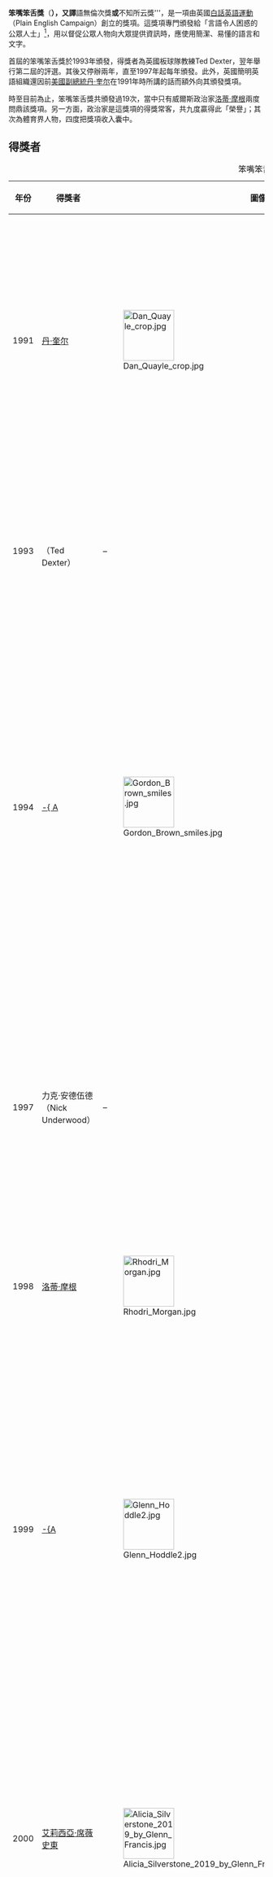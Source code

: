 {{proofreader needed|time=2016-02-28}}
{{Infobox award
| name           =笨嘴笨舌獎
| image          = 
| current_awards = 
| caption        = 
| description    = 
| presenter      = 英國簡明英語組織
| country        = {{UK}}
| year           = 1993年
| website        = [http://www.plainenglish.co.uk/campaigning/awards.html plainenglish.co.uk]
}}
'''笨嘴笨舌獎'''（{{lang-en|'''Foot in Mouth Award}}'''），又譯'''語無倫次獎'''或'''不知所云獎'''，是一項由英國[[白話英語運動|白話英語運動]]（Plain English Campaign）創立的獎項。這獎項專門頒發給「言語令人困惑的公眾人士」<ref name="thevine">{{cite news |url=http://www.thevine.com.au/entertainment/top10/top-10-weirdest-awards-ceremonies/ |title=Top 10 weirdest awards ceremonies |work=TheVine.com.au |publisher=Fairfax Media |location=Sydney |date=16 February 2012 |accessdate=18 September 2012 |archive-date=2012-10-06 |archive-url=https://web.archive.org/web/20121006215251/http://www.thevine.com.au/entertainment/top10/top-10-weirdest-awards-ceremonies/ |dead-url=no }}</ref>，用以督促公眾人物向大眾提供資訊時，應使用簡潔、易懂的語言和文字。

首屆的笨嘴笨舌獎於1993年頒發，得獎者為英國板球隊教練Ted Dexter，翌年舉行第二屆的評選。其後又停辦兩年，直至1997年起每年頒發。此外，英國簡明英語組織還因前[[美國副總統|美國副總統]][[丹·奎尔|丹·奎尔]]在1991年時所講的話而額外向其頒發獎項。

時至目前為止，笨嘴笨舌獎共頒發過19次，當中只有威爾斯政治家[[洛蒂·摩根|洛蒂·摩根]]兩度問鼎該獎項。另一方面，政治家是這獎項的得獎常客，共九度贏得此「榮譽」；其次為體育界人物，四度把獎項收入囊中。

==得獎者==
{| class="wikitable sortable plainrowheaders"
|+ 笨嘴笨舌獎得主
|-
! scope="col" | 年份
! scope="col" width="140px"| 得獎者
! scope="col" class="unsortable" | 圖像
! scope="col" class="unsortable" | 理由
! scope="col" class="unsortable" | 注釋
|-
| 1991
! scope="row" | [[丹·奎尔|丹·奎尔]]
| [[File:Dan_Quayle_crop.jpg|100px]]
| 美國前副總統丹·奎尔：「我們給予黨“大帳篷政策”（政治術語，即包容各種不同政治和社會觀點的政策）。至於如何建立和開始這平台，還有待觀察。但這會非常清晰。」（We offer the party as a big tent. How we do that with the platform, the preamble to the platform or whatnot, that remains to be seen. But that message will have to be articulated with great clarity.）
| <ref name="past"/>
|-
| 1993
! scope="row" | {{link-en|泰德·德克斯特|Ted Dexter}}<br>（Ted Dexter）
| –
| 英格蘭板球隊教練在球隊失利後表示：「也許我們是敗於錯誤的手勢，也許是因為金星與其他東西錯誤並排。我真的不知道。」（Maybe we are in the wrong sign. Maybe Venus is in the wrong juxtaposition with something else. I don't know.）
| <ref name="past"/>
|-
| 1994
! scope="row" | [[戈登·布朗|-{ A]]
| [[File:Gordon_Brown_smiles.jpg|100px]]
| 當時還是英國影子財政大臣的白高敦在「新經濟論壇」中的說出不少令人困惑的話：「後新古典內生增長理論的增長」（the growth of post neo-classical endogenous growth theory）和「在個人、公司或國家和政府角色對現代工業的工人競爭力和其意義的辯論中可培養競爭力。」（debate over the meaning and implications of competitiveness at the level of individuals, the firm or the nation and the role of government in fashioning modern industrial policies which focus on nurturing competitiveness.）
| <ref name="past"/>
|-
| 1997
! scope="row" | 力克·安德伍德<br>（Nick Underwood）
| –
| Nick Underwood為《[[天線寶寶|-{A]]》的市場部成員，他說：「在生命有林林總總的顏色，而天线宝宝也正是如此。天线宝宝們沒有國籍，他們就只是有天線的寶寶，這正好反映出現實生活。」（in life, there are all colours and the Teletubbies are a reflection of that. There are no nationalities in the ''Teletubbies'' – they are techno-babies, but they are supposed to reflect life in that sense.）
| <ref name="past"/>
|-
| 1998
! scope="row" | [[洛蒂·摩根|洛蒂·摩根]]
| [[File:Rhodri_Morgan.jpg|100px]]
| 英國[[工黨_(英國)|工黨]]成員洛蒂·摩根被問到會否成為[[威爾斯國民議會|威爾斯國民議會]]主席時回應：「跛腳鴨能游圈嗎?」（Does a one-legged duck swim in circles?）
| <ref name="rhodri">{{cite news |url=http://news.bbc.co.uk/1/hi/wales/4523636.stm |title=Morgan's gobbledegook award No. 2 |work=[[BBC_News|BBC News]] |date=13 December 2005 |accessdate=30 September 2012 |archive-date=2008-03-19 |archive-url=https://web.archive.org/web/20080319135908/http://news.bbc.co.uk/1/hi/wales/4523636.stm |dead-url=no }}</ref> 
|-
| 1999
! scope="row" | [[格伦·霍德尔|-{A]]
| [[File:Glenn_Hoddle2.jpg|100px]]
| 時任[[英格蘭足球代表隊|英格蘭足球隊]]教練在談及殘障人士時表示：「我不相信這東西。在此刻，我並不知道在數年間的改變，但今天的轉變正是我們從部份的生活和信仰中得來。可是，此時此刻， 我沒有說他們的不是，但總有一日我會一一記錄下來，因這會傷害到他人。」（I do not believe that. At this moment in time, if that changes in years to come I don't know, but what happens here today and changes as we go along that is part of life's learning and part of your inner beliefs. But at this moment in time I did not say them things and at the end of the day I want to put that on record because it has hurt people.）
| <ref>{{cite news |url=http://www.guardian.co.uk/uk/1999/dec/08/5 |title=Prescott's prize for bad language |work=[[The_Guardian|The Guardian]] |publisher=[[Guardian_Media_Group|Guardian Media Group]] |location=London |date=8 December 1999 |accessdate=30 September 2012}}</ref>
|-
| 2000
! scope="row" | [[艾莉西亞·席薇史東|艾莉西亞·席薇史東]]
| [[File:Alicia_Silverstone_2019_by_Glenn_Francis.jpg|100px]]
| 美國演員、《[[獨領風騷|獨領風騷]]》的女主角[[艾莉西亞·席薇史東|艾莉西亞·席薇史東]]在評論其作時說：「我認為《獨領風騷》很有深度。我認為這深度是在於它非常的易明。我認為若這真的易明，易明度可達到很深的地步。」（I think that ''Clueless'' was very deep. I think it was deep in the way that it was very light. I think lightness has to come from a very deep place if it's true lightness.）
| <ref>{{cite news |url=http://news.bbc.co.uk/1/hi/uk/1057660.stm |title=Alicia leaves us Clueless |work=[[BBC_News|BBC News]] |date=6 December 2000 |accessdate=30 September 2012 |archive-date=2008-07-26 |archive-url=https://web.archive.org/web/20080726195649/http://news.bbc.co.uk/1/hi/uk/1057660.stm |dead-url=no }}</ref>
|-
| 2001
! scope="row" | [[翠西·艾敏|翠西·艾敏]]
| [[File:Tracey_Emin_1-cropped.jpg|100px]]
| 英國藝術家翠西·艾敏：「要用字來說，我會用獨特性來形容藝術的重要性–這也是令我的作品相當獨特。」（When it comes to words I have a uniqueness that I find almost impossible in terms of art – and it's my words that actually make my art quite unique.）
| <ref name="gere">{{cite news |url=http://www.guardian.co.uk/uk/2002/dec/05/film.filmnews |title=Gere stumbles across award |last=Ezard |first=John |work=[[The_Guardian|The Guardian]] |publisher=[[Guardian_Media_Group|Guardian Media Group]] |location=London |date=5 December 2002 |accessdate=30 September 2012 |archive-date=2010-09-01 |archive-url=https://web.archive.org/web/20100901094536/http://www.guardian.co.uk/uk/2002/dec/05/film.filmnews |dead-url=no }}</ref>

|-
| 2002
! scope="row" | [[李察·基爾|-{A]]
| [[File:Richardgere.jpg|100px]]
| 美國電影演員李察·基爾道：「我知道我是誰。沒有人會知道我是誰。如果我是長頸鹿而有人認為我是蛇，我想，不，我其實是長頸鹿。」（I know who I am. No one else knows who I am. If I was a giraffe and somebody said I was a snake, I'd think 'No, actually I am a giraffe.）
| <ref name="gere"/>
|-
| 2003
! scope="row" | [[唐纳德·拉姆斯菲尔德|拉姆斯菲爾德]]
| [[File:Donald_Rumsfeld_Defenselink.jpg|100px]]
| [[美國國防部長|美國國防部長]]拉姆斯菲爾德因其「[[不知之不知|不知之不知]]論」贏得此獎：「據我們所知，有‘已知的已知’，有些事，我們知道我們知道；我們也知道，有‘已知的未知’，也就是說，有些事，我們現在知道我們不知道。但是，同樣存在‘不知的不知’——有些事，我們不知道我們不知道。」（Reports that say that something hasn't happened are always interesting to me, because as we know, there are known knowns; there are things we know we know. We also know there are known unknowns; that is to say we know there are some things we do not know. But there are also unknown unknowns — the ones we don't know we don't know.）
| <ref>{{cite news |url=http://news.bbc.co.uk/1/hi/3254852.stm |title=Rum remark wins Rumsfeld an award |work=[[BBC_News|BBC News]] |date=2 December 2003 |accessdate=30 September 2012}}</ref>
|-
| 2004
! scope="row" | [[鲍里斯·约翰逊|鲍里斯·约翰逊]]
| [[File:Boris_Johnson_-opening_bell_at_NASDAQ-14Sept2009-3c_cropped.jpg|100px]]
| 英國保守黨成員，同時也是後來的英國首相鲍里斯·约翰逊在[[BBC|BBC]]的遊戲節目中說：「我不能給你更少的反對意見了。」（I could not fail to disagree with you less.）
| <ref>{{cite news |url=http://www.dailymail.co.uk/news/article-329474/Bumbling-Boris-lands-Foot-Mouth-award.html |title=Bumbling Boris lands Foot in Mouth award |work=[[Daily_Mail|Daily Mail]] |publisher=[[Daily_Mail_and_General_Trust|Daily Mail and General Trust]] |location=London |date=3 December 2004 |accessdate=30 September 2012 |archive-date=2016-03-04 |archive-url=https://web.archive.org/web/20160304050757/http://www.dailymail.co.uk/news/article-329474/Bumbling-Boris-lands-Foot-Mouth-award.html |dead-url=no }}</ref>
|-
| 2005
! scope="row" | [[洛蒂·摩根|洛蒂·摩根]]
| [[File:Rhodri_Morgan.jpg|100px]]
|洛蒂·摩根在一個關於警務的辯論中使他第二度贏得此獎：「唯一要做的不是人人有份，而是不變。我認為這是公平的，除非不變，否則這只是玩玩然而。」（The only thing which isn't up for grabs is no change and I think it's fair to say, it's all to play for, except for no change.）
| <ref name="rhodri"/>
|-
| 2006
! scope="row" | [[娜歐蜜·坎貝兒|娜歐蜜·坎貝兒]]
| [[File:Naomi_Campbell_Cannes_cropped.jpg|100px]]
| 英國[[超級名模|超級名模]]娜歐蜜·坎貝兒：「我愛英格蘭，特別是它的食品，沒有什麼東西比一碗[[意大利面|意大利面]]更讓我高興了。」（I love England, especially the food. There's nothing I like more than a lovely bowl of pasta.）
| <ref>{{cite news |url=http://www.vogue.co.uk/news/2006/12/12/naomis-super-gaffe |title=Naomi's Super Gaffe |last=Jones |first=Dolly |work=[[Vogue_(magazine)|Vogue]] |publisher=[[Condé_Nast_Publications|Condé Nast]] |location=New York |date=12 December 2006 |accessdate=28 September 2012 |archive-date=2016-03-04 |archive-url=https://web.archive.org/web/20160304043945/http://www.vogue.co.uk/news/2006/12/12/naomis-super-gaffe |dead-url=no }}</ref>
|-
| 2007
! scope="row" | [[史提夫·麥卡倫|-{ A]]
| [[File:Steve_McClaren_2012_1.jpg|100px]]
| 時代英格蘭足球隊的教練在評論當時還是新星的[[朗尼|朗尼]]時表示：「他經驗不足，但是就他在球場上的表現，可以說他是經驗豐富的。」（He is inexperienced, but he's experienced in terms of what he's been through）
| <ref>{{cite news |url=http://www.reuters.com/article/2007/12/11/us-english-idUSL117878120071211 |title=George Bush loses close run for 'Foot in Mouth' |last=Majendie |first=Paul |agency=Reuters |date=11 December 2007 |accessdate=28 September 2012 |archive-date=2014-11-03 |archive-url=https://web.archive.org/web/20141103092054/http://www.reuters.com/article/2007/12/11/us-english-idUSL117878120071211 |dead-url=no }}</ref>
|-
| 2008
! scope="row" | [[乔治·沃克·布什|-{A]]
| [[File:George-W-Bush.jpeg|100px]]
| 美國總統喬治·布殊除了奪得本年度的獎項外，更因他屢次失言而贏得終生成就獎，例子有：「我知我相信。我會繼續表達我所相信的而且我相信–我所信的是對的。」（I know what I believe. I will continue to articulate what I believe and what I believe – I believe what I believe is right）以及「我希望你能離開這兒，走出去說‘他說了什麼?’」（"I hope you leave here and walk out and say, "what did he say?"）
| <ref>{{cite news |url=http://articles.nydailynews.com/2008-12-09/news/17911550_1_president-bush-watchdog-conferences |title=President Bush's abuse of English language gets Foot in Mouth award |last=Boyle |first=Christina |work=[[Daily_News_(New_York)|Daily News]] |publisher=Daily News, L.P. |location=New York |date=9 December 2008 |accessdate=28 September 2012}}</ref><ref name="past">{{cite web |url=http://www.plainenglish.co.uk/awards/foot-in-mouth-award/foot-in-mouth-winners.html |title=Past winners |publisher=Plain English Campaign |accessdate=18 September 2012 |archive-date=2013-03-25 |archive-url=https://web.archive.org/web/20130325005840/http://plainenglish.co.uk/awards/foot-in-mouth-award/foot-in-mouth-winners.html |dead-url=no }}</ref>
|-
| 2009
! scope="row" | [[文德森|文德森]]
| [[File:Lord_Mandelson_Allan_Warren.JPG|100px]]
| 英國工黨成員文德森在回應會議開支醜聞時表示：「也許我們不需要更多的人找更多的角落，但這些人應找更多的角落就可更徹底的避免小事情被標誌成首相認為的大事情。」（Perhaps we need not more people looking round more corners but the same people looking round more corners more thoroughly to avoid the small things detracting from the big things the Prime Minister is getting right.）
| <ref>{{cite web |url=http://news.bbc.co.uk/1/hi/uk_politics/8400350.stm |title=Mandelson wins award for political 'gobbledegook' |work=[[BBC_News|BBC News]] |date=8 December 2009 |accessdate=28 September 2012 |archive-date=2021-08-06 |archive-url=https://web.archive.org/web/20210806105917/http://news.bbc.co.uk/2/hi/uk_news/politics/8400350.stm |dead-url=no }}</ref>
|-
| 2010
! scope="row" | [[杰米·雷德克纳普|-{A]]
| [[File:Redknapp,_Jamie_(crop).jpg|100px]]
| 足球評論員列納被指濫用「名副其實」（literally）這字：「現在這些球–名副其實地炸了你的腿。」（"These balls now – they literally explode off your feet."）
| <ref>{{cite news |url=http://www.dailymail.co.uk/news/article-1337341/Boris-Johnson-Jamie-Redknapp-shamed-poor-use-English.html |title=Boris Johnson and Jamie Redknapp shamed over poor use of English |work=[[Daily_Mail|Daily Mail]] |publisher=[[Daily_Mail_and_General_Trust|Daily Mail and General Trust]] |location=London |date=10 December 2010 |author=Daily Mail Reporter |accessdate=28 September 2012 |archive-date=2020-11-28 |archive-url=https://web.archive.org/web/20201128181321/https://www.dailymail.co.uk/news/article-1337341/Boris-Johnson-Jamie-Redknapp-shamed-poor-use-English.html |dead-url=no }}</ref>
|-
| 2011
! scope="row" | [[西尔维奥·贝卢斯科尼|-{A]]
| [[File:Berlusconi-2010-1.jpg|100px]]
| 前意大利總統貝盧斯科尼因「我很經常忠實」（I am pretty often faithful）而奪獎。
| <ref>{{cite news |url=http://www.telegraph.co.uk/topics/weather/8944144/Met-Office-wins-award-for-bad-English-for-using-phrase-a-rash-of-beefy-showers.html |title=Met Office wins award for bad English for using phrase 'a rash of beefy showers' |work=[[The_Daily_Telegraph|The Daily Telegraph]] |publisher=[[Telegraph_Media_Group|Telegraph Media Group]] |location=London |last=Bloxham |first=Andy |date=9 December 2011 |accessdate=18 September 2012 |archive-date=2012-01-08 |archive-url=https://web.archive.org/web/20120108095412/http://www.telegraph.co.uk/topics/weather/8944144/Met-Office-wins-award-for-bad-English-for-using-phrase-a-rash-of-beefy-showers.html |dead-url=no }}</ref><ref>{{cite web |url=http://www.corpcommsmagazine.co.uk/news/1971-plain-english-awards |title=Plain English Awards |publisher=CorpComms |last=Humphris |first=Rachel |date=9 December 2011 |accessdate=18 September 2012 |archive-date=2013-05-09 |archive-url=https://web.archive.org/web/20130509224157/http://www.corpcommsmagazine.co.uk/news/1971-plain-english-awards |dead-url=no }}</ref>
|-
| 2012
! scope="row" | [[米特·羅姆尼|米特·羅姆尼]]
| [[File:Mitt_Romney.jpg|100px]]
| 美國總統候選人米特·羅姆尼因經常出醜而得獎，他的名言如：「我喜歡能夠開除向我提供服務的人。」（I like being able to fire people who provide services to me）、「有幾件事是令人不安的。這事關於私人保安公司沒有足夠的人，是因移民和海關官員的罷工—這顯然不是令人鼓舞的。」（There are a few things that were disconcerting. The stories about the private security firm not having enough people, the supposed strike of the immigration and customs officials – that obviously is not something which is encouraging），以及「我相信那樣的一個美國，當中有著百萬的美國人相信著那樣的一個美國—有百萬美國人相信的美國。那就是我所愛的美國。」（I believe in an America where millions of Americans believe in an America that's the America millions of Americans believe in. That's the America I love.）
| <ref>{{cite web|title=2012 Foot in Mouth award winner|url=http://www.plainenglish.co.uk/awards/foot-in-mouth-award.html|work=Plain English Campaign|accessdate=11 February 2013|archive-date=2013-01-20|archive-url=https://web.archive.org/web/20130120010713/http://plainenglish.co.uk/awards/foot-in-mouth-award.html|dead-url=no}}</ref> 
|-
|2013
! scope="row" | {{link-en|戈弗雷·布卢姆|Godfrey Bloom}}<br>（Godfrey Bloom）
|[[File:Godfrey_Bloom.jpg|100px]]
|[[英國獨立黨|英國獨立黨]]人Godfrey Bloom因在2013年間多次失言而奪得此獎。他曾以歧視性語言「Bongo Bongo Land」來形容接受[[英國|英國]]援助的國家。之後，他又稱一名女觀眾為「蕩婦」（sluts）。
|<ref>{{cite web|title=Foot in mouth gong for Godfrey Bloom, Yorkshire and Humber MEP|url=http://www.bbc.co.uk/news/uk-england-25215093|work=BBC News|accessdate=6 December 2013|archive-date=2020-06-27|archive-url=https://web.archive.org/web/20200627091448/https://www.bbc.co.uk/news/uk-england-25215093|dead-url=no}}</ref> 
|-
|2014
! scope="row" | [[羅素·布蘭德|羅素·布蘭德]]
|[[File:Russell_Brand_Arthur_Premier.jpg|100px]]
|喜劇演員[[羅素·布蘭德|羅素·布蘭德]]在一場關於民主的辯論中以無法理解的邏輯問鼎此獎。他在這場辯論中說﹕「我覺得內部混亂是在四處發生的。我喜歡這情況，並對行動主義很有感情，尤其是行動主義滿載潛能。說認真的，對抗運動看來不會停滯，反而是如成立之時般的龐大。」（The internal mayhem I'm feeling is spilling out everywhere. I loved it, and felt very connected to activism - particularly activism that feels loaded with potential. Not the oppositional activism that seems like there's a stasis around it - earnestly sincere, but a monolith equal to the establishment.）
|<ref>{{cite web|title=The 2014 Foot in Mouth award goes to Russell Brand|url=http://www.plainenglish.co.uk/campaigning/awards/2014-awards/foot-in-mouth-award.html|work=Plain English Campaign|accessdate=10 December 2014|archive-date=2020-01-20|archive-url=https://web.archive.org/web/20200120071358/http://www.plainenglish.co.uk/campaigning/awards/2014-awards/foot-in-mouth-award.html|dead-url=no}}</ref> 
|-
| 2015
! scope="row" | [[唐納德·川普|唐納德·川普]]
| [[File:Donald_August_19_(cropped).jpg|100px]]
|[[2016年美國總統選舉|2016年美國總統選舉]]候選人[[唐納德·川普|唐納德·川普]]於論壇中指墨西哥移民「帶來毒品、帶來犯罪，他們是強姦犯。但我承認他們之中有些人是好的」（They're bringing drugs. They're bringing crime. They're rapists. And some, I assume, are good people."）。另外，他又稱[[約翰·麥凱恩|約翰·麥凱恩]]「不是戰爭英雄，他之所以被封為英雄是他被俘獲。我喜歡沒有被俘獲的人。」（He's not a war hero. He was a war hero because he was captured. I like people who weren't captured.）。
| <ref>{{cite web|title=2015 award|url=http://www.plainenglish.co.uk/campaigning/awards/2015-awards.html|work=Plain English Campaign|accessdate=17 February 2016|archive-date=2021-01-23|archive-url=https://web.archive.org/web/20210123035110/http://plainenglish.co.uk/campaigning/awards/2015-awards.html|dead-url=no}}</ref>
|-
| 2016
! scope="row" | [[鲍里斯·约翰逊|鲍里斯·约翰逊]]
| [[File:Boris_Johnson_-opening_bell_at_NASDAQ-14Sept2009-3c_cropped.jpg|100px]]
|[[鲍里斯·约翰逊|鲍里斯·约翰逊]]經常是本獎項的競爭者，今年也不例外。這次是他第二度獲獎，由其「永不沉沒」的保證引起：「『英國脫離歐盟』代表『英國脫離歐盟』，我們會取得鐵達尼號（式）的成功。」（Brexit means Brexit and we're going to make a Titanic success of it.）
|<ref>{{cite web|title=Foot in Mouth award 2016|url=http://www.plainenglish.co.uk/campaigning/awards/2016-awards/foot-in-mouth-award.html|access-date=2017-12-02|archive-date=2013-03-25|archive-url=https://web.archive.org/web/20130325005840/http://plainenglish.co.uk/awards/foot-in-mouth-award/foot-in-mouth-winners.html|dead-url=no}}</ref>
|-
| 2017
! scope="row" | [[雅各·里斯-莫格|雅各·里斯-莫格]]
| [[File:Jacobreesmogg.JPG|100px]]
|雅各·里斯-莫格將食物銀行形容為「相當令人振奮」（"rather uplifting"）而擊敗和唐納德·川普及鲍里斯·约翰逊奪得本獎項。大多數人認為食物銀行官方非常擔心貧富差距擴大。來自東北薩默塞特選區的里斯-莫格議員似乎喜歡依靠慈善活動的家庭工作。
|<ref>{{cite web|title=Foot in Mouth award 2017|url=http://www.plainenglish.co.uk/files/issue88.pdf|access-date=2021-10-28|archive-date=2021-07-07|archive-url=https://web.archive.org/web/20210707142835/http://www.plainenglish.co.uk/files/issue88.pdf|dead-url=no}}</ref>
|-
| 2018
! scope="row" | [[埃隆·马斯克|埃隆·马斯克]]
| [[File:Elon_Musk_2015.jpg|100px]]
|埃隆·马斯克在[[Twitter|Twitter]]反击带领潜水员营救[[睡美人洞救援行動|泰国被困足球队]]时，回答称：“抱歉伙计们，你确实要求这样做了。”
|<ref>{{cite web|title=Foot in Mouth award 2017|url=http://www.plainenglish.co.uk/files/issue89.pdf}}{{Dead link|date=2019年11月 |bot=InternetArchiveBot |fix-attempted=yes }}</ref>
|-
|2019
![[鲍里斯·约翰逊|鮑里斯·強森]]
|[[File:Boris_Johnson_-opening_bell_at_NASDAQ-14Sept2009-3c_cropped.jpg|链接=https://en.wikipedia.org/wiki/File:Boris_Johnson_-opening_bell_at_NASDAQ-14Sept2009-3c_cropped.jpg]]
|
|<ref>{{cite web|title=Foot in Mouth awards 2019|url=http://www.plainenglish.co.uk/campaigning/awards/2019-awards/foot-in-mouth-awards.html|work=Plain English Campaign|access-date=26 September 2020|archive-date=2021-08-06|archive-url=https://web.archive.org/web/20210806104720/http://www.plainenglish.co.uk/campaigning/awards/2019-awards/foot-in-mouth-awards.html|dead-url=no}}</ref>
|-
|2020
![[托比·揚|托比·揚]]
|[[File:Toby_Young_in_2011_(cropped).jpg|链接=https://en.wikipedia.org/wiki/File:Toby_Young_in_2011_(cropped).jpg]]
|
|<ref>{{Cite web|title=Foot in mouth awards 2020|url=http://www.plainenglish.co.uk/campaigning/awards/2020-awards/foot-in-mouth-award.html|date=|last=|first=|url-status=no|archive-url=https://web.archive.org/web/20210806104815/http://www.plainenglish.co.uk/campaigning/awards/2020-awards/foot-in-mouth-award.html|archive-date=2021-08-06|access-date=3 December 2020|website=[[Plain_English_Campaign|Plain English Campaign]]}}</ref>
|}

==資料來源==
{{reflist}}

==外部連結==
* {{Official|http://www.plainenglish.co.uk/|Official website of the Plain English Campaign}}

{{DEFAULTSORT:Foot In Mouth Award}}
[[Category:幽默與諷刺獎項|Category:幽默與諷刺獎項]]
[[Category:英国奖项|Category:英国奖项]]
[[Category:1993年建立的獎項|Category:1993年建立的獎項]]